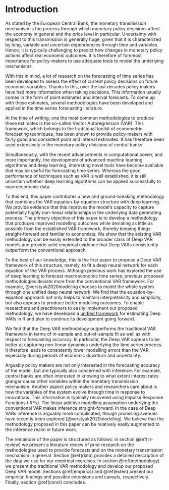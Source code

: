# Introduction

As stated by the European Central Bank, the monetary transmission mechanism is the process through which monetary policy decisions affect the economy in general and the price level in particular. Uncertainty with respect to this transmission is generally huge, given that it is characterized by long, variable and uncertain dependencies through time and variables. Hence, it is typically challenging to predict how changes in monetary policy actions affect real economic outcomes. It is therefore of foremost importance for policy-makers to use adequate tools to model the underlying mechanisms.

With this in mind, a lot of research on the forecasting of time series has been developed to assess the effect of current policy decisions on future economic variables. Thanks to this, over the last decades policy makers have had more information when taking decisions. This information usually comes in the form of point estimates and interval forecasts. To come up with these estimates, several methodologies have been developed and applied in the time series forecasting literature. 

At the time of writing, one the most common methodologies to produce these estimates is the so-called Vector Autoregression (VAR). This framework, which belongs to the traditional toolkit of econometric forecasting techniques, has been shown to provide policy-makers with fairly good and consistent point and interval estimates. It has therefore been used extensively in the monetary policy divisions of central banks.

Simultaneously, with the recent advancements in computational power, and more importantly, the development of advanced machine learning algorithms and deep learning, interesting novel tools have become available that may be useful for forecasting time series. Whereas the good performance of techniques such as VAR is well established, it is still uncertain whether deep learning algorithms can be applied successfully to macroeconomic data. 

To this end, this paper contributes a new and ground-breaking methodology that combines the VAR equation-by-equation structure with deep learning. We provide evidence that this improves the model's capacity to capture potentially highly non-linear relationships in the underlying data generating process. The primary objective of this paper is to develop a methodology that produces improved modelling outcomes while deviating as little as possible from the established VAR framework, thereby keeping things straight-forward and familiar to economists. We show that the existing VAR methodology can be easily extended to the broader class of Deep VAR models and provide solid empirical evidence that Deep VARs consistently outperform the conventional approach. 

To the best of our knowledge, this is the first paper to propose a Deep VAR framework of this structure, namely, to fit a deep neural network for each equation of the VAR process. Although previous work has explored the use of deep learning to forecast macroeconomic time series, previous proposed methodologies deviate more from the conventional VAR framework. For example, @verstyuk2020modeling chooses to model the whole system through one unified deep neural network. We find that the equation-by-equation approach not only helps to maintain interpretability and simplicity, but also appears to produce better modelling outcomes. To enable researchers and practitioners to easily implement our proposed methodology, we have developed a [unified framework](https://github.com/pat-alt/deepvars) for estimating Deep VARs in R and plan to continue its development going forward.

We find that the Deep VAR methodology outperforms the traditional VAR framework in terms of in-sample and out-of-sample fit as well as with respect to forecasting accuracy. In particular, the Deep VAR appears to be better at capturing non-linear dynamics underlying the time series process. It therefore leads to consistently lower modelling errors than the VAR, especially during periods of economic downturn and uncertainty. 

Arguably policy makers are not only interested in the forecasting accuracy of the model, but are typically also concerned with inference. For example, central banks are often interested in knowing to what extent interest rates granger cause other variables within the monetary transmission mechanism. Another aspect policy makers and researchers care about is how the variables of the system evolve through time in response to innovations. This information is typically recovered using Impulse Response Functions (IRFs). The linear additive modelling assumption underlying the conventional VAR makes inference straight-forward. In the case of Deep VARs inference is arguably more complicated, though promising avenues have recently been explored [@verstyuk2020modeling]. We believe that the methodology proposed in this paper can be relatively easily augmented to the inference realm in future work.

The remainder of the paper is structured as follows: in section \@ref(lit-review) we present a literature review of prior research on the methodologies used to provide forecasts and on the monetary transmission mechanism in general. Section \@ref(data) provides a detailed description of the data we use for our empirical exercises. In section \@ref(methodology) we present the traditional VAR methodology and develop our proposed Deep VAR model. Sections \@ref(empirics) and \@ref(exten) present our empirical findings and possible extensions and caveats, respectively. Finally, section \@ref(concl) concludes. 